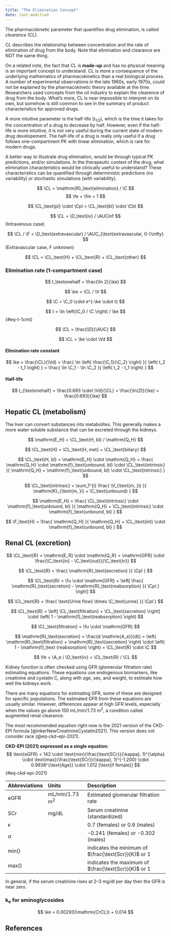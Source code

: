 ```yaml
---
title: "The Elimination Concept"
date: last-modified
---
```


:::{.callout-caution title="Under construction"}
:::

The pharmacokinetic parameter that quantifies drug elimination, is called *clearance* (CL).

CL describes the relationship between concentration and the rate of elimination of drug from the body.
Note that elimination and clearance are NOT the same thing.

On a related note, the fact that CL is **made-up** and has no physical meaning is an important concept to understand.
CL is more a consequence of the underlying mathematics of pharmacokinetics than a real biological process.
A number of experimental observations in the late 1960s, early 1970s, could not be explained by the pharmacokinetic theory available at the time.
Researchers used concepts from the oil industry to explain the clearence of drug from the body.
What's more, CL is near impossible to interpret on its own, but somehow is still common to see in the summary of product characteristics for approved drugs.

A more intuitive parameter is the half-life (t~1/2~), which is the time it takes for the concentration of a drug to decrease by half.
However, even if the half-life is more intuitive, it is not very useful during the current state of modern drug developement.
The half-life of a drug is really only useful if a drug follows one-compartment PK with linear elimination, which is rare for modern drugs.

A better way to illustrate drug elimination, would be through typical PK predictions, and/or simulations.
In the therapeutic context of the drug, what elimination characteristics would be clinically useful to understand?
These characteristics can be quantified through deterministic predictions (no variability) or stochastic simulations (with variability).

$$
\CL = \mathrm{R}_\text{elimination} / \C
$$
$$
\fe + \fm = 1
$$

$$
\CL_\text{pl} \cdot \Cpl = \CL_\text{bl} \cdot \Cbl
$$

$$
\CL = \D_\text{iv} / \AUCinf
$$
(Intravenous case)

$$
\CL / \F =
  \D_\text{extravascular} / \AUC_{\text{extravascular, 0-}\infty}
$$
(Extravascular case, F unknown)

$$
\CL = \CL_\text{H} + \CL_\text{R} + \CL_\text{other}
$$

### Elimination rate (1-compartment case)

$$
t_\textonehalf = \frac{\ln 2}{\ke}
$$

$$
\ke = \CL / \V
$$

$$
\C = \C_0 \cdot e^{-\ke \cdot t}
$$

$$
t = \ln \left(\C_0 / \C \right) / \ke
$$ {#eq-t-1cmt}

$$
\CL = \frac{\D}{\AUC}
$$

$$
\CL = \ke \cdot \Vd
$$

#### Elimination rate constant

$$
\ke =
  \frac{\CL}{\Vd} =
    \frac{
      \ln
      \left(
        \frac{\C_1}{\C_2}
      \right)
    }{
      \left(
        t_2 - t_1
      \right)
    } =
      \frac{
        \ln \C_1 - \ln \C_2
      }{
        \left(
          t_2 - t_1
        \right)
      }
$$

#### Half-life

$$
t_{\textonehalf} =
  \frac{0.693 \cdot \Vd}{\CL} =
  \frac{\ln(2)}{\ke} =
  \frac{0.693}{\ke}
$$

## Hepatic CL (metabolism)

The liver can convert substances into metabolites.
This generally makes a more water soluble substance that can be excreted through the kidneys.

$$
\mathrm{E_H} = \CL_\text{H, bl} / \mathrm{Q_H}
$$

$$
\CL_\text{H} = \CL_\text{H, met} + \CL_\text{biliary}
$$

$$
\CL_\text{H, bl} =
  \mathrm{E_H} \cdot \mathrm{Q_H} =
  \frac{
    \mathrm{Q_H} \cdot \mathrm{f}_\text{unbound, bl} \cdot \CL_\text{intrinsic}
  }{
    \mathrm{Q_H} + \mathrm{f}_\text{unbound, bl} \cdot \CL_\text{intrinsic}
  }
$$

$$
\CL_\text{intrinsic} =
  \sum_1^{i}
    \frac{
      \V_{\text{m, }i}
    }{
      \mathrm{K}_{\text{m, }i} + \C_\text{unbound}
    }
$$

$$
\mathrm{E_H} =
  \frac{
    \CL_\text{intrinsic} \cdot \mathrm{f}_\text{unbound, bl}
  }{
    \mathrm{Q_H} + \CL_\text{intrinsic} \cdot \mathrm{f}_\text{unbound, bl}
  }
$$

$$
\F_\text{H} =
  \frac{
    \mathrm{Q_H}
  }{
    \mathrm{Q_H} + \CL_\text{int} \cdot \mathrm{f}_\text{unbound, bl}
  }
$$

## Renal CL (excretion)

$$
\CL_\text{R} =
  \mathrm{E_R} \cdot \mathrm{Q_R} =
  \mathrm{GFR} \cdot \frac{\C_\text{in} - \C_\text{out}}{\C_\text{in}}
$$

$$
\CL_\text{R} =
  \frac{
    \mathrm{R}_\text{excretion}
  }{
    \Cpl
  }
$$

$$
\CL_\text{R} =
  \fu \cdot \mathrm{GFR} +
  \left[
    \frac{
      \mathrm{R}_\text{secretion} - \mathrm{R}_\text{reabsorption}
    }{
      \Cpl
    }
  \right]
$$

$$
\CL_\text{R} =
  \frac{
    \text{Urine flow} \times \C_\text{urine}
  }{
    \Cpl
  }
$$


$$
\CL_\text{R} =
  \left[
    \CL_\text{filtration} + \CL_\text{secretion}
  \right] \cdot
  \left(
    1 - \mathrm{f}_\text{reabsorption}
  \right)
$$

$$
\CL_\text{filtration} =
  \fu \cdot \mathrm{GFR}
$$

$$
\mathrm{R}_\text{excretion} =
  \frac{d \mathrm{A_e}}{dt} =
  \left(
    \mathrm{R}_\text{filtration} + \mathrm{R}_\text{secretion}
  \right) \cdot
  \left(
    1 - \mathrm{f}_\text {reabsorption}
  \right) =
  \CL_\text{R} \cdot \C
$$

$$
\fe =
  \A_e / \D_\text{iv} =
  \CL_\text{R} / \CL
$$

Kidney function is often checked using GFR (glomerular filtration rate) estimating equations.
These equations use endogenous biomarkers, like creatinine and cystatin C, along with age, sex, and weight, to estimate how well the kidneys work.

There are many equations for estimating GFR, some of these are designed for specific populations.
The estimated GFR from these equations are usually similar.
However, differences appear at high GFR levels, especially when the values go above 150 mL/min/1.73 m^2^, a condition called augmented renal clearance.

The most recommended equation right now is the 2021 version of the CKD-EPI formula [@inkerNewCreatinineCystatin2021]. This version does not consider race (@eq-ckd-epi-2021).

**CKD-EPI (2021) expressed as a single equation:**
$$
\text{eGFR} =
  142 \cdot
  \text{min}(\frac{\text{SCr}}{\kappa}, 1)^{\alpha} \cdot
  \text{max}(\frac{\text{SCr}}{\kappa}, 1)^{-1.200} \cdot
  0.9938^{\text{Age}} \cdot
  1.012 [\text{if female}]
$$ {#eq-ckd-epi-2021}

| Abbreviations | Units | Description |
| :------------ | :--- | :--- |
| eGFR | mL/min/1.73 m^2^ | Estimated glomerular filtration rate |
| SCr  | mg/dL | Serum creatinine (standardized) |
| $\kappa$ | | 0.7 (females) or 0.9 (males) |
| $\alpha$ | | -0.241 (females) or -0.302 (males) |
| min() | | indicates the minimum of $\frac{\text{Scr}}{K}$ or 1 |
| max() | | indicates the maximum of $\frac{\text{Scr}}{K}$ or 1 |

In general, if the serum creatinine rises at 2--3 mg/dl per day then the GFR is near zero.

### k~e~ for aminoglycosides

$$
\ke = 0.00293(\mathrm{CrCL}) + 0.014
$$

## References

::: {#refs}
:::
